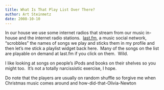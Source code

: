 ```yaml
---
title: What Is That Play List Over There?
author: Art Steinmetz
date: 2008-10-10
---
```

In our house we use some internet radios that stream from our music in-house and the internet radio stations.  <a href="http://last.fm">last.fm</a>, a music social network, "scrobbles" the names of songs we play and sticks them in my profile and then let's me stick a playlist widget back here.  Many of the songs on the list are playable on demand at last.fm if you click on them.  Wild.

I like looking at songs on people's iPods and books on their shelves so you might too.  It's not a totally narcissistic exercise, I hope.

Do note that the players are usually on random shuffle so forgive me when Christmas music comes around and how-did-that-Olivia-Newton

